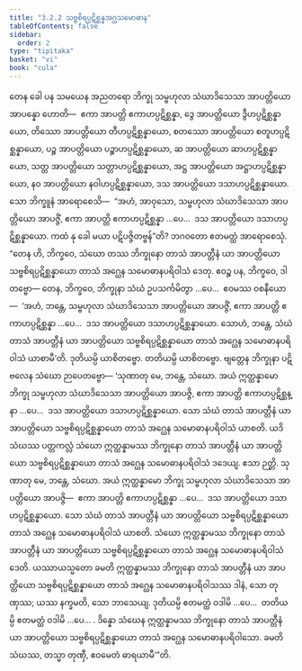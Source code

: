 ```yaml
---
title: "3.2.2 သဗ္ဗစိရပ္ပဋိစ္ဆန္နအဂ္ဃသမောဓာန"
tableOfContents: false
sidebar:
  order: 2
type: "tipitaka"
basket: "vi"
book: "cula"
---
```



<DynamicBreadcrumb />

<Division number="136" book="cula">

<Paragraph number="621" book="cula">
တေန ခေါ ပန သမယေန အညတရော ဘိက္ခု သမ္ဗဟုလာ သံဃာဒိသေသာ အာပတ္တိယော အာပန္နော ဟောတိ—  ဧကာ အာပတ္တိ ဧကာဟပ္ပဋိစ္ဆန္နာ, ဒွေ အာပတ္တိယော ဒွီဟပ္ပဋိစ္ဆန္နာယော, တိဿော အာပတ္တိယော တီဟပ္ပဋိစ္ဆန္နာယော, စတဿော အာပတ္တိယော စတူဟပ္ပဋိစ္ဆန္နာယော, ပဉ္စ အာပတ္တိယော ပဉ္စာဟပ္ပဋိစ္ဆန္နာယော, ဆ အာပတ္တိယော ဆာဟပ္ပဋိစ္ဆန္နာယော, သတ္တ အာပတ္တိယော သတ္တာဟပ္ပဋိစ္ဆန္နာယော, အဋ္ဌ အာပတ္တိယော အဋ္ဌာဟပ္ပဋိစ္ဆန္နာယော, နဝ အာပတ္တိယော နဝါဟပ္ပဋိစ္ဆန္နာယော, ဒသ အာပတ္တိယော ဒသာဟပ္ပဋိစ္ဆန္နာယော. သော ဘိက္ခူနံ အာရောစေသိ—  “အဟံ, အာဝုသော, သမ္ဗဟုလာ သံဃာဒိသေသာ အာပတ္တိယော အာပဇ္ဇိံ, ဧကာ အာပတ္တိ ဧကာဟပ္ပဋိစ္ဆန္နာ …ပေ…  ဒသ အာပတ္တိယော ဒသာဟပ္ပဋိစ္ဆန္နာယော. ကထံ နု ခေါ မယာ ပဋိပဇ္ဇိတဗ္ဗန်”တိ? ဘဂဝတော ဧတမတ္ထံ အာရောစေသုံ. “တေန ဟိ, ဘိက္ခဝေ, သံဃော တဿ ဘိက္ခုနော တာသံ အာပတ္တီနံ ယာ အာပတ္တိယော သဗ္ဗစိရပ္ပဋိစ္ဆန္နာယော တာသံ အဂ္ဃေန သမောဓာနပရိဝါသံ ဒေတု. ဧဝဉ္စ ပန, ဘိက္ခဝေ, ဒါတဗ္ဗော—
</Paragraph>

<Paragraph number="622" book="cula">
တေန, ဘိက္ခဝေ, ဘိက္ခုနာ သံဃံ ဥပသင်္ကမိတွာ …ပေ…  ဧဝမဿ ဝစနီယော—  ‘အဟံ, ဘန္တေ, သမ္ဗဟုလာ သံဃာဒိသေသာ အာပတ္တိယော အာပဇ္ဇိံ, ဧကာ အာပတ္တိ ဧကာဟပ္ပဋိစ္ဆန္နာ …ပေ…  ဒသ အာပတ္တိယော ဒသာဟပ္ပဋိစ္ဆန္နာယော. သောဟံ, ဘန္တေ, သံဃံ တာသံ အာပတ္တီနံ ယာ အာပတ္တိယော သဗ္ဗစိရပ္ပဋိစ္ဆန္နာယော တာသံ အဂ္ဃေန သမောဓာနပရိဝါသံ ယာစာမီ’တိ. ဒုတိယမ္ပိ ယာစိတဗ္ဗော. တတိယမ္ပိ ယာစိတဗ္ဗော. ဗျတ္တေန ဘိက္ခုနာ ပဋိဗလေန သံဃော ဉာပေတဗ္ဗော—
</Paragraph>

</Division>
<Division number="137" book="cula">

<Paragraph number="623" book="cula">
‘သုဏာတု မေ, ဘန္တေ, သံဃော. အယံ ဣတ္ထန္နာမော ဘိက္ခု သမ္ဗဟုလာ သံဃာဒိသေသာ အာပတ္တိယော အာပဇ္ဇိ, ဧကာ အာပတ္တိ ဧကာဟပ္ပဋိစ္ဆန္နာ …ပေ…  ဒသ အာပတ္တိယော ဒသာဟပ္ပဋိစ္ဆန္နာယော. သော သံဃံ တာသံ အာပတ္တီနံ ယာ အာပတ္တိယော သဗ္ဗစိရပ္ပဋိစ္ဆန္နာယော တာသံ အဂ္ဃေန သမောဓာနပရိဝါသံ ယာစတိ. ယဒိ သံဃဿ ပတ္တကလ္လံ သံဃော ဣတ္ထန္နာမဿ ဘိက္ခုနော တာသံ အာပတ္တီနံ ယာ အာပတ္တိယော သဗ္ဗစိရပ္ပဋိစ္ဆန္နာယော တာသံ အဂ္ဃေန သမောဓာနပရိဝါသံ ဒဒေယျ. ဧသာ ဉတ္တိ.
</Paragraph>

<Paragraph number="624" book="cula">
သုဏာတု မေ, ဘန္တေ, သံဃော. အယံ ဣတ္ထန္နာမော ဘိက္ခု သမ္ဗဟုလာ သံဃာဒိသေသာ အာပတ္တိယော အာပဇ္ဇိ—  ဧကာ အာပတ္တိ ဧကာဟပ္ပဋိစ္ဆန္နာ …ပေ…  ဒသ အာပတ္တိယော ဒသာဟပ္ပဋိစ္ဆန္နာယော. သော သံဃံ တာသံ အာပတ္တီနံ ယာ အာပတ္တိယော သဗ္ဗစိရပ္ပဋိစ္ဆန္နာယော တာသံ အဂ္ဃေန သမောဓာနပရိဝါသံ ယာစတိ. သံဃော ဣတ္ထန္နာမဿ ဘိက္ခုနော တာသံ အာပတ္တီနံ ယာ အာပတ္တိယော သဗ္ဗစိရပ္ပဋိစ္ဆန္နာယော တာသံ အဂ္ဃေန သမောဓာနပရိဝါသံ ဒေတိ. ယဿာယသ္မတော ခမတိ ဣတ္ထန္နာမဿ ဘိက္ခုနော တာသံ အာပတ္တီနံ ယာ အာပတ္တိယော သဗ္ဗစိရပ္ပဋိစ္ဆန္နာယော တာသံ အဂ္ဃေန သမောဓာနပရိဝါသဿ ဒါနံ, သော တုဏှဿ; ယဿ နက္ခမတိ, သော ဘာသေယျ.
</Paragraph>

<Paragraph number="625" book="cula">
ဒုတိယမ္ပိ ဧတမတ္ထံ ဝဒါမိ …ပေ…  တတိယမ္ပိ ဧတမတ္ထံ ဝဒါမိ …ပေ… .
</Paragraph>

<Paragraph number="626" book="cula">
ဒိန္နော သံဃေန ဣတ္ထန္နာမဿ ဘိက္ခုနော တာသံ အာပတ္တီနံ ယာ အာပတ္တိယော သဗ္ဗစိရပ္ပဋိစ္ဆန္နာယော တာသံ အဂ္ဃေန သမောဓာနပရိဝါသော. ခမတိ သံဃဿ, တသ္မာ တုဏှီ, ဧဝမေတံ ဓာရယာမီ’”တိ.
</Paragraph>
</Division>